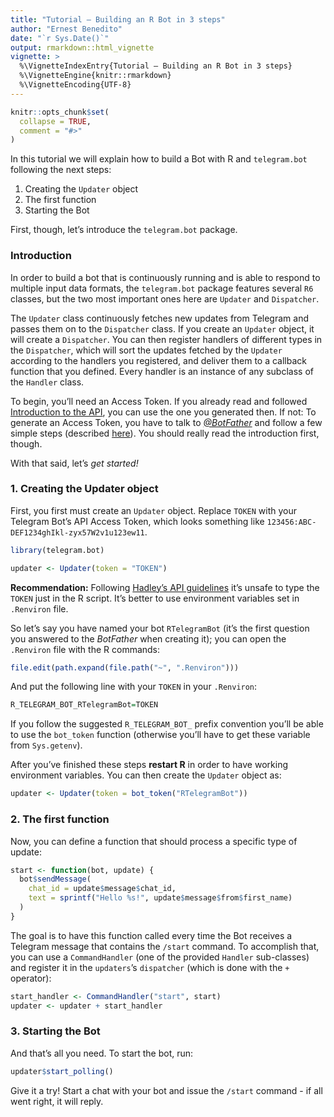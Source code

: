 ```yaml
---
title: "Tutorial – Building an R Bot in 3 steps"
author: "Ernest Benedito"
date: "`r Sys.Date()`"
output: rmarkdown::html_vignette
vignette: >
  %\VignetteIndexEntry{Tutorial – Building an R Bot in 3 steps}
  %\VignetteEngine{knitr::rmarkdown}
  %\VignetteEncoding{UTF-8}
---
```


```r
knitr::opts_chunk$set(
  collapse = TRUE,
  comment = "#>"
)
```

In this tutorial we will explain how to build a Bot with R and `telegram.bot` following the next steps:

1. Creating the `Updater` object
2. The first function
3. Starting the Bot

First, though, let's introduce the `telegram.bot` package.

### Introduction

In order to build a bot that is continuously running and is able to respond to multiple input data formats, the `telegram.bot` package features several `R6` classes, but the two most important ones here are `Updater` and `Dispatcher`.

The `Updater` class continuously fetches new updates from Telegram and passes them on to the `Dispatcher` class.  If you create an `Updater` object, it will create a `Dispatcher`. You can then register handlers of different types in the `Dispatcher`, which will sort the updates fetched by the `Updater` according to the handlers you registered, and deliver them to a callback function that you defined. Every handler is an instance of any subclass of the `Handler` class.

To begin, you'll need an Access Token. If you already read and followed [Introduction to the API](https://github.com/ebeneditos/telegram.bot/wiki/Introduction-to-the-API), you can use the one you generated then. If not: To generate an Access Token, you have to talk to [*@BotFather*](https://telegram.me/botfather) and follow a few simple steps (described [here](https://core.telegram.org/bots#6-botfather)). You should really read the introduction first, though.

With that said, let's *get started!*

### 1. Creating the Updater object

First, you first must create an `Updater` object. Replace `TOKEN` with your Telegram Bot's API Access Token, which looks something like `123456:ABC-DEF1234ghIkl-zyx57W2v1u123ew11`.

```r
library(telegram.bot)

updater <- Updater(token = "TOKEN")
```

**Recommendation:** Following [Hadley's API
guidelines](https://github.com/r-lib/httr/blob/master/vignettes/api-packages.Rmd#appendix-api-key-best-practices)
it's unsafe to type the `TOKEN` just in the R script. It's better to use
environment variables set in `.Renviron` file.

So let's say you have named your bot `RTelegramBot` (it's the first question
you answered to the *BotFather* when creating it); you can open the `.Renviron` file with the R commands:

```r
file.edit(path.expand(file.path("~", ".Renviron")))
```

And put the following line with
your `TOKEN` in your `.Renviron`:

```r
R_TELEGRAM_BOT_RTelegramBot=TOKEN
```
If you follow the suggested `R_TELEGRAM_BOT_` prefix convention you'll be able
to use the `bot_token` function (otherwise you'll have to get
these variable from `Sys.getenv`).

After you've finished these steps **restart R** in order to have
working environment variables. You can then create the `Updater` object as:

```r
updater <- Updater(token = bot_token("RTelegramBot"))
```

### 2. The first function

Now, you can define a function that should process a specific type of update:

```r
start <- function(bot, update) {
  bot$sendMessage(
    chat_id = update$message$chat_id,
    text = sprintf("Hello %s!", update$message$from$first_name)
  )
}
```

The goal is to have this function called every time the Bot receives a Telegram message that contains the `/start` command.
To accomplish that, you can use a `CommandHandler` (one of the provided `Handler` sub-classes) and register it in the `updaters`'s `dispatcher` (which is done with the `+` operator):

```r
start_handler <- CommandHandler("start", start)
updater <- updater + start_handler
```

### 3. Starting the Bot

And that's all you need. To start the bot, run:

```r
updater$start_polling()
```

Give it a try! Start a chat with your bot and issue the `/start` command - if all went right, it will reply.

